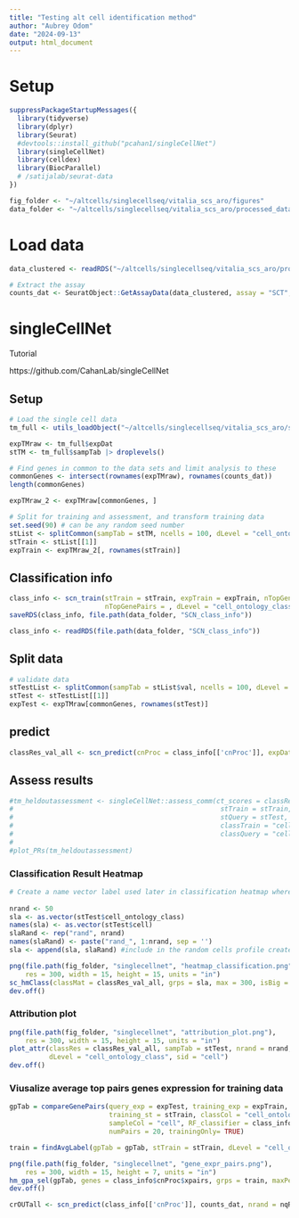 ```yaml
---
title: "Testing alt cell identification method"
author: "Aubrey Odom"
date: "2024-09-13"
output: html_document
---
```


# Setup
```R
suppressPackageStartupMessages({
  library(tidyverse)
  library(dplyr)
  library(Seurat)
  #devtools::install_github("pcahan1/singleCellNet")
  library(singleCellNet)
  library(celldex)
  library(BiocParallel)
  # /satijalab/seurat-data
})

fig_folder <- "~/altcells/singlecellseq/vitalia_scs_aro/figures"
data_folder <- "~/altcells/singlecellseq/vitalia_scs_aro/processed_data"
```

# Load data
```R
data_clustered <- readRDS("~/altcells/singlecellseq/vitalia_scs_aro/processed_data/data_clustered.RDS")

# Extract the assay
counts_dat <- SeuratObject::GetAssayData(data_clustered, assay = "SCT", layer = "counts")
```

# singleCellNet

Tutorial

https://github.com/CahanLab/singleCellNet

## Setup
```R
# Load the single cell data
tm_full <- utils_loadObject("~/altcells/singlecellseq/vitalia_scs_aro/stList_tm10x_full_011521.rda")

expTMraw <- tm_full$expDat
stTM <- tm_full$sampTab |> droplevels()

# Find genes in common to the data sets and limit analysis to these
commonGenes <- intersect(rownames(expTMraw), rownames(counts_dat))
length(commonGenes)

expTMraw_2 <- expTMraw[commonGenes, ]

# Split for training and assessment, and transform training data
set.seed(90) # can be any random seed number
stList <- splitCommon(sampTab = stTM, ncells = 100, dLevel = "cell_ontology_class")
stTrain <- stList[[1]]
expTrain <- expTMraw_2[, rownames(stTrain)]
```

## Classification info
```R
class_info <- scn_train(stTrain = stTrain, expTrain = expTrain, nTopGenes = 30, nRand = 70, nTrees = 1000,
                        nTopGenePairs = , dLevel = "cell_ontology_class", colName_samp = "cell")
saveRDS(class_info, file.path(data_folder, "SCN_class_info"))
```

```R
class_info <- readRDS(file.path(data_folder, "SCN_class_info"))
```

## Split data
```R
# validate data
stTestList <- splitCommon(sampTab = stList$val, ncells = 100, dLevel = "cell_ontology_class") # normalize validation data so that the assessment is as fair as possible
stTest <- stTestList[[1]]
expTest <- expTMraw[commonGenes, rownames(stTest)]
```

## predict
```R
classRes_val_all <- scn_predict(cnProc = class_info[['cnProc']], expDat = expTest, nrand = 50)
```

## Assess results
```R
#tm_heldoutassessment <- singleCellNet::assess_comm(ct_scores = classRes_val_all,
#                                                    stTrain = stTrain,
#                                                    stQuery = stTest, dLevelSID = "cell",
#                                                    classTrain = "cell_ontology_class",
#                                                    classQuery = "cell_ontology_class", nRand = 50)
#
#plot_PRs(tm_heldoutassessment)
```

### Classification Result Heatmap

```R
# Create a name vector label used later in classification heatmap where the values are cell types/ clusters and names are the sample names
 
nrand <- 50
sla <- as.vector(stTest$cell_ontology_class)
names(sla) <- as.vector(stTest$cell)
slaRand <- rep("rand", nrand)
names(slaRand) <- paste("rand_", 1:nrand, sep = '')
sla <- append(sla, slaRand) #include in the random cells profile created

png(file.path(fig_folder, "singlecellnet", "heatmap_classification.png"),
    res = 300, width = 15, height = 15, units = "in")
sc_hmClass(classMat = classRes_val_all, grps = sla, max = 300, isBig = TRUE)
dev.off()
```
### Attribution plot

```R
png(file.path(fig_folder, "singlecellnet", "attribution_plot.png"),
    res = 300, width = 15, height = 15, units = "in")
plot_attr(classRes = classRes_val_all, sampTab = stTest, nrand = nrand,
          dLevel = "cell_ontology_class", sid = "cell")
dev.off()
```
### Viusalize average top pairs genes expression for training data

```R
gpTab = compareGenePairs(query_exp = expTest, training_exp = expTrain, 
                         training_st = stTrain, classCol = "cell_ontology_class",
                         sampleCol = "cell", RF_classifier = class_info$cnProc$classifier,
                         numPairs = 20, trainingOnly= TRUE)

train = findAvgLabel(gpTab = gpTab, stTrain = stTrain, dLevel = "cell_ontology_class")

png(file.path(fig_folder, "singlecellnet", "gene_expr_pairs.png"),
    res = 300, width = 15, height = 7, units = "in")
hm_gpa_sel(gpTab, genes = class_info$cnProc$xpairs, grps = train, maxPerGrp = 50)
dev.off()
```

```R
crOUTall <- scn_predict(class_info[['cnProc']], counts_dat, nrand = nqRand)

```

